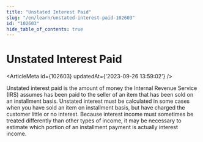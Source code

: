 ```yaml
---
title: "Unstated Interest Paid"
slug: "/en/learn/unstated-interest-paid-102603"
id: "102603"
hide_table_of_contents: true
---
```



# Unstated Interest Paid

<ArticleMeta id={102603} updatedAt={'2023-09-26 13:59:02'} />
<div className='border-solid border-b border-t-0 my-4 border-[var(--ifm-color-gray-300)]' />

Unstated interest paid is the amount of money the Internal Revenue Service (IRS) assumes has been paid to the seller of an item that has been sold on an installment basis. Unstated interest must be calculated in some cases when you have sold an item on installment basis, but have charged the customer little or no interest. Because interest income must sometimes be treated differently than other types of income, it may be necessary to estimate which portion of an installment payment is actually interest income.
